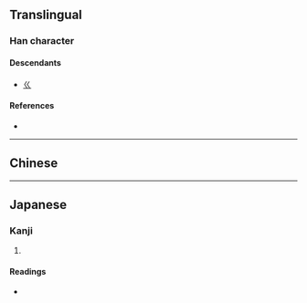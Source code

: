{{also|«|ㄍ|巛}}
{{character info}}
==Translingual==
{{stroke order|type=animate}}

===Han character===
{{Han char|rn=47|rad=巛|as=-1|sn=2|var=1|four=|canj=VV,XVV|ids=⿰𡿨𡿨}}

====Descendants====
* [[ㄍ]]

====References====
* {{Han ref|kx=0323.220|dkj=08672|dj=0624.060|hdz=10049.070|uh=5DDC|ud=24028}}

----

==Chinese==
{{zh-see|澮|a|field ditch}}

----

==Japanese==

===Kanji===
{{ja-kanji|grade=9|rs=巛00}}

# {{rfdef|ja|sort=巛00}}

====Readings====
* {{ja-readings|on=[[かい]] (kai), [[け]] (ke), [[かん]] (kan)|kun=}}